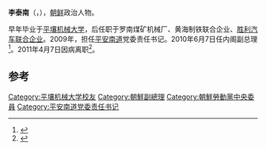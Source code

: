'''李泰南'''（{{lang|ko|리태남}}，{{bd|1938年|6月25日||}}），[[朝鲜|朝鲜]]政治人物。

早年毕业于[[平壤机械大学|平壤机械大学]]，后任职于罗南煤矿机械厂、黄海制铁联合企业、[[胜利汽车联合企业|胜利汽车联合企业]]。2009年，担任[[平安南道|平安南道]]党委责任书记。2010年6月7日任内阁副总理<ref>{{cite news|title=郑浩：李泰南被免职凸显朝鲜重视经济改革|url=http://v.ifeng.com/news/opinion/201104/88de4e6f-e12e-4a96-9d65-52fcc1c26d5b.shtml|accessdate=2014-02-19|newspaper=凤凰网|archive-date=2016-03-04|archive-url=https://web.archive.org/web/20160304204321/http://v.ifeng.com/news/opinion/201104/88de4e6f-e12e-4a96-9d65-52fcc1c26d5b.shtml|dead-url=no}}</ref>。2011年4月7日因病离职<ref>{{cite news|title=韩媒：朝两副总理逃到中国"避难"|url=http://www.dqdaily.com/dqw/xwzx/gn/2013-12/13/content_1764154.htm|accessdate=2014-02-19|newspaper=大庆新闻|archive-url=https://web.archive.org/web/20140301104820/http://www.dqdaily.com/dqw/xwzx/gn/2013-12/13/content_1764154.htm|archive-date=2014-03-01|dead-url=yes}}</ref>。

==参考==
{{Reflist}}
{{朝鲜人物小作品}}
[[Category:平壤机械大学校友|Category:平壤机械大学校友]]
[[Category:朝鮮副總理|Category:朝鮮副總理]]
[[Category:朝鮮勞動黨中央委員|Category:朝鮮勞動黨中央委員]]
[[Category:平安南道党委责任书记|Category:平安南道党委责任书记]]